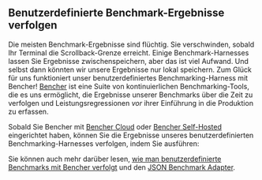 
## Benutzerdefinierte Benchmark-Ergebnisse verfolgen

Die meisten Benchmark-Ergebnisse sind flüchtig.
Sie verschwinden, sobald Ihr Terminal die Scrollback-Grenze erreicht.
Einige Benchmark-Harnesses lassen Sie Ergebnisse zwischenspeichern, aber das ist viel Aufwand.
Und selbst dann könnten wir unsere Ergebnisse nur lokal speichern.
Zum Glück für uns funktioniert unser benutzerdefiniertes Benchmarking-Harness mit Bencher!
[Bencher][bencher] ist eine Suite von kontinuierlichen Benchmarking-Tools,
die es uns ermöglicht, die Ergebnisse unserer Benchmarks über die Zeit zu verfolgen
und Leistungsregressionen _vor_ ihrer Einführung in die Produktion zu erfassen.

Sobald Sie Bencher mit [Bencher Cloud][quick start] oder [Bencher Self-Hosted][docker quick start] eingerichtet haben,
können Sie die Ergebnisse unseres benutzerdefinierten Benchmarking-Harnesses verfolgen, indem Sie ausführen:

<BencherRun />

Sie können auch mehr darüber lesen, [wie man benutzerdefinierte Benchmarks mit Bencher verfolgt][custom benchmarks]
und den [JSON Benchmark Adapter][json adapter].

[bencher]: /
[install cli]: /de/docs/how-to/install-cli/
[quick start]: /de/docs/tutorial/quick-start/
[docker quick start]: /de/docs/tutorial/docker/
[custom benchmarks]: /de/docs/how-to/track-custom-benchmarks/
[json adapter]: http://localhost:3000/docs/explanation/adapters/#-json
